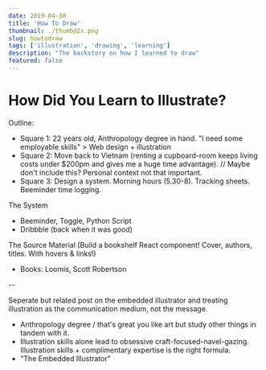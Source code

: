 ```yaml
---
date: 2019-04-30
title: 'How To Draw'
thumbnail: ./thumb@2x.png
slug: howtodraw
tags: ['illustration', 'drawing', 'learning']
description: "The backstory on how I learned to draw"
featured: false
---
```


# How Did You Learn to Illustrate?

Outline:
- Square 1: 22 years old, Anthropology degree in hand. "I need some employable skills" > Web design + illustration
- Square 2: Move back to Vietnam (renting a cupboard-room keeps living costs under $200pm and gives me a huge time advantage). // Maybe don't include this? Personal context not that important.
- Square 3: Design a system. Morning hours (5.30-8). Tracking sheets. Beeminder time logging.

The System
- Beeminder, Toggle, Python Script
- Dribbble (back when it was good)

The Source Material
(Build a bookshelf React component! Cover, authors, titles. With hovers & links!)
- Books: Loomis, Scott Robertson

--

Seperate but related post on the embedded illustrator and treating illustration as the communication medium, not the message.

- Anthropology degree / that's great you like art but study other things in tandem with it.
- Illustration skills alone lead to obsessive craft-focused-navel-gazing. Illustration skills + complimentary expertise is the right formula.
- "The Embedded Illustrator"

